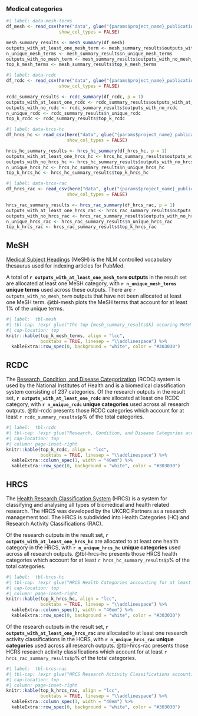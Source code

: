 ### Medical categories

```r
#| label: data-mesh-terms
df_mesh <- read_csv(here("data", glue("{params$project_name}_publications_mesh.csv")),
                    show_col_types = FALSE)

mesh_summary_results <- mesh_summary(df_mesh)
outputs_with_at_least_one_mesh_term <- mesh_summary_results$outputs_with_at_least_one_mesh_term
n_unique_mesh_terms <- mesh_summary_results$n_unique_mesh_terms
outputs_with_no_mesh_term <- mesh_summary_results$outputs_with_no_mesh_term
top_k_mesh_terms <- mesh_summary_results$top_k_mesh_terms
```

```r
#| label: data-rcdc
df_rcdc <- read_csv(here("data", glue("{params$project_name}_publications_rcdc.csv")),
                    show_col_types = FALSE)

rcdc_summary_results <- rcdc_summary(df_rcdc, p = 1)
outputs_with_at_least_one_rcdc <- rcdc_summary_results$outputs_with_at_least_one_rcdc
outputs_with_no_rcdc <- rcdc_summary_results$outputs_with_no_rcdc
n_unique_rcdc <- rcdc_summary_results$n_unique_rcdc
top_k_rcdc <- rcdc_summary_results$top_k_rcdc
```

```r
#| label: data-hrcs-hc
df_hrcs_hc <- read_csv(here("data", glue("{params$project_name}_publications_hrcs_hc.csv")),
                       show_col_types = FALSE)

hrcs_hc_summary_results <- hrcs_hc_summary(df_hrcs_hc, p = 1)
outputs_with_at_least_one_hrcs_hc <- hrcs_hc_summary_results$outputs_with_at_least_one_hrcs_hc
outputs_with_no_hrcs_hc <- hrcs_hc_summary_results$outputs_with_no_hrcs_hc
n_unique_hrcs_hc <- hrcs_hc_summary_results$n_unique_hrcs_hc
top_k_hrcs_hc <- hrcs_hc_summary_results$top_k_hrcs_hc
```

```r
#| label: data-hrcs-rac
df_hrcs_rac <- read_csv(here("data", glue("{params$project_name}_publications_hrcs_rac.csv")),
                       show_col_types = FALSE)

hrcs_rac_summary_results <- hrcs_rac_summary(df_hrcs_rac, p = 1)
outputs_with_at_least_one_hrcs_rac <- hrcs_rac_summary_results$outputs_with_at_least_one_hrcs_rac
outputs_with_no_hrcs_rac <- hrcs_rac_summary_results$outputs_with_no_hrcs_rac
n_unique_hrcs_rac <- hrcs_rac_summary_results$n_unique_hrcs_rac
top_k_hrcs_rac <- hrcs_rac_summary_results$top_k_hrcs_rac
```

:::{.panel-tabset}

## MeSH

[Medical Subject Headings](https://www.ncbi.nlm.nih.gov/mesh/) (MeSH) is the NLM controlled vocabulary thesaurus used for indexing articles for PubMed.

A total of **`r outputs_with_at_least_one_mesh_term` outputs** in the result set are allocated at least one MeSH category, with **`r n_unique_mesh_terms` unique terms** used across these outputs. There are `r outputs_with_no_mesh_term` outputs that have not been allocated at least one MeSH term. @tbl-mesh plots the MeSH terms that account for at least 1% of the unique terms.

```r
#| label:  tbl-mesh
#| tbl-cap: !expr glue("The top {mesh_summary_results$k} occuring MeSH terms for research produced by the {params$research_unit}, {params$min_year} to {params$max_year}.")
#| cap-location: top
knitr::kable(top_k_mesh_terms, align = "lcc", 
             booktabs = TRUE, linesep = "\\addlinespace") %>%
  kableExtra::row_spec(0, background = "white", color = "#303030")
```

## RCDC

The [Research, Condition, and Disease Categorization](https://report.nih.gov/funding/categorical-spending/rcdc-process) (RCDC) system is used by the National Institutes of Health and is a biomedical classification system consisting of 237 categories. Of the research outputs in the result set, **`r outputs_with_at_least_one_rcdc`** are allocated at least one RCDC category, with **`r n_unique_rcdc` unique categories** used across all research outputs. @tbl-rcdc presents those RCDC categories which account for at least `r rcdc_summary_results$p`% of the total categories.

```r
#| label:  tbl-rcdc
#| tbl-cap: !expr glue("Research, Condition, and Disease Categories accounting for at least {rcdc_summary_results$p} per cent of the total categories assigned to research outputs produced by the {params$research_unit}, {params$min_year} to {params$max_year}.")
#| cap-location: top
#| column: page-inset-right
knitr::kable(top_k_rcdc, align = "lcc", 
             booktabs = TRUE, linesep = "\\addlinespace") %>%
  kableExtra::column_spec(1, width = "40em") %>%
  kableExtra::row_spec(0, background = "white", color = "#303030")
```

## HRCS 

The [Health Research Classification System](https://hrcsonline.net) (HRCS) is a system for classifying and analysing all types of biomedical and health related research. The HRCS was developed by the UKCRC Partners as a research management tool. The HRCS is subdivided into Health Categories (HC) and Research Activity Classifications (RAC).

Of the research outputs in the result set, **`r outputs_with_at_least_one_hrcs_hc`** are allocated to at least one health category in the HRCS, with **`r n_unique_hrcs_hc` unique categories** used across all research outputs. @tbl-hrcs-hc presents those HRCS health categories which account for at least `r hrcs_hc_summary_results$p`% of the total categories.

```r
#| label:  tbl-hrcs-hc
#| tbl-cap: !expr glue("HRCS Health Categories accounting for at least {hrcs_hc_summary_results$p} per cent of the total categories assigned to research outputs produced by the {params$research_unit}, {params$min_year} to {params$max_year}.")
#| cap-location: top
#| column: page-inset-right
knitr::kable(top_k_hrcs_hc, align = "lcc", 
             booktabs = TRUE, linesep = "\\addlinespace") %>%
  kableExtra::column_spec(1, width = "40em") %>%
  kableExtra::row_spec(0, background = "white", color = "#303030")
```

Of the research outputs in the result set, **`r outputs_with_at_least_one_hrcs_rac`** are allocated to at least one research activity classifications in the HCRS, with **`r n_unique_hrcs_rac` unique categories** used across all research outputs. @tbl-hrcs-rac presents those HCRS research activity classifications which account for at least `r hrcs_rac_summary_results$p`% of the total categories.

```r
#| label:  tbl-hrcs-rac
#| tbl-cap: !expr glue("HRCS Research Activity Classifications accounting for at least {hrcs_rac_summary_results$p} per cent of the total categories assigned to research outputs produced by the {params$research_unit}, {params$min_year} to {params$max_year}.")
#| cap-location: top
#| column: page-inset-right
knitr::kable(top_k_hrcs_rac, align = "lcc", 
             booktabs = TRUE, linesep = "\\addlinespace") %>%
  kableExtra::column_spec(1, width = "40em") %>%
  kableExtra::row_spec(0, background = "white", color = "#303030")
```

:::